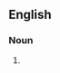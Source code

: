 {{also|ribcage|rib cage}}
==English==

===Noun===
{{en-noun|head=[[rib]]-[[cage]]}}

# {{alternative spelling of|ribcage|lang=en}}